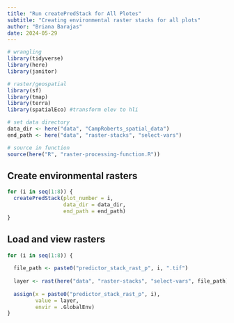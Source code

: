 ```yaml
---
title: "Run createPredStack for All Plotes"
subtitle: "Creating environmental raster stacks for all plots"
author: "Briana Barajas"
date: 2024-05-29
---
```


```r
# wrangling
library(tidyverse)
library(here)
library(janitor)

# raster/geospatial
library(sf)
library(tmap)
library(terra)
library(spatialEco) #transform elev to hli

# set data directory
data_dir <- here("data", "CampRoberts_spatial_data")
end_path <- here("data", "raster-stacks", "select-vars")

# source in function
source(here("R", "raster-processing-function.R"))

```


## Create environmental rasters

```r
for (i in seq(1:8)) {
  createPredStack(plot_number = i,
                  data_dir = data_dir,
                  end_path = end_path)
}
```


## Load and view rasters
```r
for (i in seq(1:8)) {
  
  file_path <- paste0("predictor_stack_rast_p", i, ".tif")
  
  layer <- rast(here("data", "raster-stacks", "select-vars", file_path))
  
  assign(x = paste0("predictor_stack_rast_p", i),
         value = layer,
         envir = .GlobalEnv)
}
```




